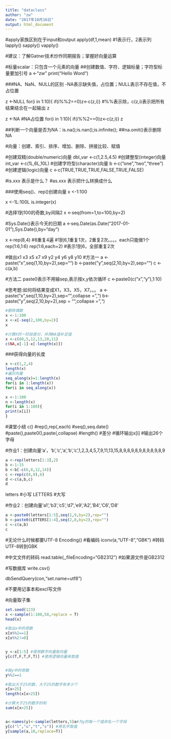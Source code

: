 ```yaml
---
title: "dataclass"
author: "zw"
date: "2017年10月16日"
output: html_document
---
```

#apply家族区别在于input和output
apply(df,1,mean) #1表示行，2表示列
lapply() 
sapply()
vapply()

#建议：了解Gatner技术炒作同期报告；掌握好向量运算

#标量scalar：只包含一个元素的向量
##创建数值、字符、逻辑标量；字符型标量要加引号
a <-"zw"
print("Hello Word")

###NA、NaN、NULL的区别
-NA表示缺失值，占位置；NULL表示不存在值，不占位置

z <-NULL
for(i in 1:10){
if(i%%2==0)z<-c(z,i)} #%%表示除，c(z,i)表示把所有结果结合在一起输出
z

z <-NA  #NA占位置
for(i in 1:10){
if(i%%2==0)z<-c(z,i)}
z

##判断一个向量是否为NA：is.na();is.nan();is.infinite();
##na.omit()表示删除NA

#向量：创建、索引、排序、增加、删除、拼接比较、赋值

#创建双精(double/numeric)向量
dbl_var <-c(1,2.5,4.5)
#创建整型(integer)向量
int_var <-c(1L,6L,10L)
#创建字符型(character)向量
b <-c("one","two","three")
#创建逻辑(logic)向量
c <-c(TRUE,TRUE,TRUE,FALSE,TRUE,FALSE)

#is.xxx 表示是什么？
#as.xxx 表示把什么转换成什么

###使用seq()、rep()创建向量
x <-1:100

x <-1L:100L 
is.integer(x)

#选择1到100的奇数,by间隔2
x <-seq(from=1,to=100,by=2)  

#Sys.Date()表示今天的日期
a <-seq.Date(as.Date("2017-01-01"),Sys.Date(),by="day")

x <-rep(8,4) #8重复4遍
#1到6,1重复1次，2重复2次。。。。each只能做1个
rep(1:6,1:6)
rep(1:6,each=2) #表示1到6，全部重复2次

#做出x1 x3 x5 x7 x9 y2 y4 y6 y8 y10
#方法一
a <-paste("x",seq(1,10,by=2),sep="")
b <-paste("y",seq(2,10,by=2),sep="")
c <-c(a,b)

#方法二 paste0表示不用输sep,表示按x,y依次循环
c <-paste0(c("x","y"),1:10)

#思考题:如何将结果变成X1，X3，X5，X7。。。
a <-paste("x",seq(1,10,by=2),sep="",collapse = ",")
b<-paste("y",seq(2,10,by=2),sep = "",collapse = ",")
```r
#删除偶数
x <-1:100
x <-x[-seq(2,100,by=2)]
x
```
```r
#计算X的一阶段差分，并用NA值补足值
x <-c(88,5,12,13,20,11)
c(NA,x[-1]-x[-length(x)])

```
###获得向量的长度
```r
x <-c(1,2,4)
length(x)
#遍历向量
seq_along(x)=1:length(x)
for(i in 1:length(x))
for(i in seq_along(x))
```
```r
x <-1:100
n <-length(x)
for(i in 1:100){
print(x[i])  
}
```
#课堂小结
c()
#rep(),rep(,each)
#seq(),seq.date()
#paste(),paste0(),paste(,collapse)
#length()
#差分
#循环输出x[i]
#输出26个字母

#作业1：创建向量'a'，'b','c','a','b','c',1,2,3,4,5,7,9,11,13,15,8,9,8,9,8,9,8,9,8,9,8,9
```r
a <-rep(letters[1:3],2)
b <-1:15
b <-b[-c(6,8,12,14)]
c <-rep(c(8,9),6)
d <-c(a,b,c)
d
```

letters #小写
LETTERS #大写

#作业2：创建向量'a1','b3','c5','d7','e9','A2','B4','C6','D8'

```r
a <-paste0(letters[1:5],seq(1,9,by=2),rep="")
b <-paste0(LETTERS[1:4],seq(2,8,by=2),rep="")
c <-c(a,b)
c
```

#无论什么时候都要UTF-8
Encoding()  #看编码
iconv(a,"UTF-8","GBK") #转码UTF-8转到GBK

#中文文件的转码
read.table(,,fileEncoding="GB2312") #如果源文件是GB2312


#写数据库
write.csv()

dbSendQuery(con,"set.name=utf8")

#不要用记事本和excl写文件



#向量取子集
```r
set.seed(123)
x <-sample(1:100,50,replace = T)
head(x)

#取出x中的奇数
x[x%%2==1]
x[x%%2!=0]


y <-x[1:5] #使用数字向量取向量
y[c(T,F,T,F,T)] #使用逻辑向量来取值


#取y中的奇数
y%%2==1

#取出大于25的数，大于25的数字有多少个
x[x>25]
length(x[x>25])

#计算大于25的数字的和
sum(x[x>25])


a<-names(y)<-sample(letters,5)a#为y的每一个值命名一个字母
y[c("l","u","t","s")] #用名字取值
y[sample(a,10,replace=T)]

```

